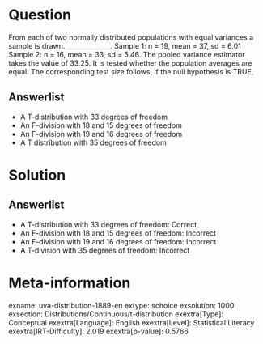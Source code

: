 Question
========

From each of two normally distributed populations with equal variances a sample is drawn.______________. Sample 1: n = 19, mean = 37, sd = 6.01 Sample 2: n = 16, mean = 33, sd = 5.46. The pooled variance estimator takes the value of 33.25. It is tested whether the population averages are equal. The corresponding test size follows, if the null hypothesis is TRUE,

Answerlist
----------

* A T-distribution with 33 degrees of freedom
* An F-division with 18 and 15 degrees of freedom
* An F-division with 19 and 16 degrees of freedom
* A T distribution with 35 degrees of freedom

Solution
========

Answerlist
----------

* A T-distribution with 33 degrees of freedom: Correct
* An F-division with 18 and 15 degrees of freedom: Incorrect
* An F-division with 19 and 16 degrees of freedom: Incorrect
* A T-division with 35 degrees of freedom: Incorrect

Meta-information
================
exname: uva-distribution-1889-en
extype: schoice
exsolution: 1000
exsection: Distributions/Continuous/t-distribution
exextra[Type]: Conceptual
exextra[Language]: English
exextra[Level]: Statistical Literacy
exextra[IRT-Difficulty]: 2.019
exextra[p-value]: 0.5766
